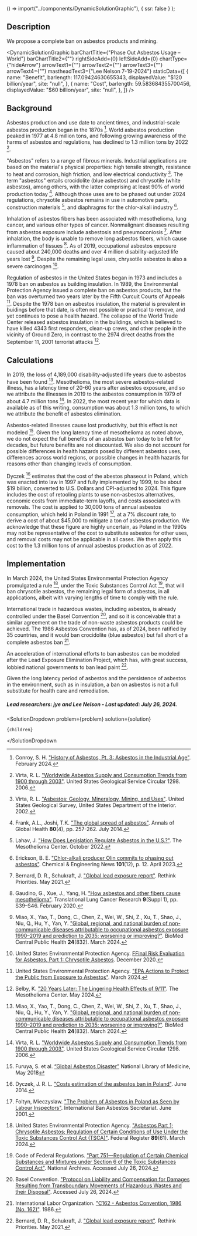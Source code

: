 
  () => import("../components/DynamicSolutionGraphic"),
  { ssr: false }
);


## Description

We propose a complete ban on asbestos products and mining.

<DynamicSolutionGraphic
  barChartTitle={"Phase Out Asbestos Usage – World"}
  barChartTitle2={""}
  rightSideAdd={0}
  leftSideAdd={0}
  chartType={"hideArrow"}
  arrowText1={""}
  arrowText2={""}
  arrowText3={""}
  arrowText4={""}
  mastheadText3={"Lee Nelson 7-19-2024"}
  staticData={[
    {
      name: "Benefit",
      barlength: 117.09424630655343,
      displayedValue: "$120 billion/year",
      site: "null",
    },
    {
      name: "Cost",
      barlength: 59.583684355700456,
      displayedValue: "$60 billion/year",
      site: "null",
    },
  ]}
/>

## Background

Asbestos production and use date to ancient times, and industrial-scale asbestos production began in the 1870s [^"24"]. World asbestos production peaked in 1977 at 4.8 million tons, and following growing awareness of the harms of asbestos and regulations, has declined to 1.3 million tons by 2022 [^"17"].

"Asbestos" refers to a range of fibrous minerals. Industrial applications are based on the material's physical properties: high tensile strength, resistance to heat and corrosion, high friction, and low electrical conductivity [^"26"]. The term "asbestos" entails crocidolite (blue asbestos) and chrysotile (white asbestos), among others, with the latter comprising at least 90% of world production today [^"3"]. Although those uses are to be phased out under 2024 regulations, chrysotile asbestos remains in use in automotive parts, construction materials [^"1"], and diaphragms for the chlor-alkali industry [^"30"].

Inhalation of asbestos fibers has been associated with mesothelioma, lung cancer, and various other types of cancer. Nonmalignant diseases resulting from asbestos exposure include asbestosis and pneumoconiosis [^"12"]. After inhalation, the body is unable to remove long asbestos fibers, which cause inflammation of tissues [^"27"]. As of 2019, occupational asbestos exposure caused about 240,000 deaths and over 4 million disability-adjusted life years lost [^"2"]. Despite the remaining legal uses, chrysotile asbestos is also a severe carcinogen [^"9"].

Regulation of asbestos in the United States began in 1973 and includes a 1978 ban on asbestos as building insulation. In 1989, the Environmental Protection Agency issued a complete ban on asbestos products, but the ban was overturned two years later by the Fifth Curcuit Courts of Appeals [^"28"]. Despite the 1978 ban on asbestos insulation, the material is prevalent in buidings before that date, is often not possible or practical to remove, and yet continues to pose a health hazard. The collapse of the World Trade Center released asbestos insulation in the buildings, which is believed to have killed 4343 first responders, clean-up crews, and other people in the vicinity of Ground Zero, in contrast to the 2974 direct deaths from the September 11, 2001 terrorist attacks [^"29"].

## Calculations

In 2019, the loss of 4,189,000 disability-adjusted life years due to asbestos have been found [^"2"]. Mesothelioma, the most severe asbestos-related illness, has a latency time of 20-60 years after asbestos exposure, and so we attribute the illnesses in 2019 to the asbestos consumption in 1979 of about 4.7 million tons [^"17"]. In 2022, the most recent year for which data is available as of this writing, consumption was about 1.3 million tons, to which we attribute the benefit of asbestos elimination.

Asbestos-related illnesses cause lost productivity, but this effect is not modeled [^"14"]. Given the long latency time of mesothelioma as noted above, we do not expect the full benefits of an asbestos ban today to be felt for decades, but future benefits are not discounted. We also do not account for possible differences in health hazards posed by different asbestos uses, differences across world regions, or possible changes in health hazards for reasons other than changing levels of consumption.

Dyczek [^"19"] estimates that the cost of the abestos phaseout in Poland, which was enacted into law in 1997 and fully implemented by 1999, to be about $19 billion, converted to U.S. Dollars and CPI-adjusted to 2024. This figure includes the cost of retooling plants to use non-asbestos alternatives, economic costs from immediate-term layoffs, and costs associated with removals. The cost is applied to 30,000 tons of annual asbestos consumption, which held in Poland in 1991 [^"20"], at a 7% discount rate, to derive a cost of about $45,000 to mitigate a ton of asbestos production. We acknowledge that these figure are highly uncertain, as Poland in the 1990s may not be representative of the cost to substitute asbestos for other uses, and removal costs may not be applicable in all cases. We then apply this cost to the 1.3 million tons of annual asbestos production as of 2022.

## Implementation

In March 2024, the United States Environmental Protection Agency promulgated a rule [^"21"], under the Toxic Substances Control Act [^"22"], that will ban chrysotile asbestos, the remaining legal form of asbestos, in all applications, albeit with varying lengths of time to comply with the rule.

International trade in hazardous wastes, including asbestos, is already controlled under the Basel Convention [^"23"], and so it is conceivable that a similar agreement on the trade of non-waste asbestos products could be achieved. The 1986 Asbestos Convention has, as of 2024, been ratified by 35 countries, and it would ban crocidolite (blue asbestos) but fall short of a complete asbestos ban [^"25"].

An acceleration of international efforts to ban asbestos can be modeled after the Lead Exposure Elimination Project, which has, with great success, lobbied national governments to ban lead paint [^"12"].

Given the long latency period of asbestos and the persistence of asbestos in the environment, such as in insulation, a ban on asbestos is not a full substitute for health care and remediation.

##### Lead researchers: jye and Lee Nelson - Last updated: July 26, 2024.

[^"1"]: Lahav, J. ["How Does Legislation Regulate Asbestos in the U.S.?"](https://www.asbestos.com/mesothelioma-lawyer/legislation/). The Mesothelioma Center. October 2022.
[^"2"]: Miao, X., Yao, T., Dong, C., Chen, Z., Wei, W., Shi, Z., Xu, T., Shao, J., Niu, Q., Hu, Y., Yan, Y. ["Global, regional, and national burden of non-communicable diseases attributable to occupational asbestos exposure 1990–2019 and prediction to 2035: worsening or improving?"](https://www.ncbi.nlm.nih.gov/pmc/articles/PMC10946175/). BioMed Central Public Health **24**(832). March 2024.
[^"3"]: Frank, A.L., Joshi, T.K. ["The global spread of asbestos"](https://www.sciencedirect.com/science/article/pii/S2214999614003191). Annals of Global Health **80**(4), pp. 257-262. July 2014.
[^"4"]: [Chrysotile Asbestos Fact Sheet](https://www.asbestossafety.gov.au/find-out-about-asbestos/asbestos-safety-information/chrysotile-asbestos-fact-sheet).
[^"5"]: [https://vizhub.healthdata.org/gbd-compare/](https://vizhub.healthdata.org/gbd-compare/). Institute for Health Metrics and Evaluation. Accessed April 2023.
[^"6"]: [International Chrysotile Association](https://chrysotileassociation.com/).
[^"7"]: [Asbestos - Overview | Occupational Safety and Health Administration](https://www.osha.gov/asbestos).
[^"8"]: [Non-asbestiform elongate mineral particles and mesothelioma risk: Human and experimental evidence - ScienceDirect](https://www.sciencedirect.com/science/article/pii/S0013935122019053).
[^"9"]: United States Environmental Protection Agency. [FFinal Risk Evaluation for Asbestos, Part 1: Chrysotile Asbestos](https://www.epa.gov/assessing-and-managing-chemicals-under-tsca/final-risk-evaluation-asbestos-part-1-chrysotile). December 2020.
[^"10"]: [Asbestos: elimination of asbestos-related diseases](https://www.who.int/news-room/fact-sheets/detail/asbestos-elimination-of-asbestos-related-diseases).
[^"11"]: [Learn About Asbestos | US EPA](https://www.epa.gov/asbestos/learn-about-asbestos).
[^"12"]: Bernard, D. R., Schukraft, J. ["Global lead exposure report"](https://rethinkpriorities.org/publications/global-lead-exposure-report). Rethink Priorities. May 2021.
[^"13"]: Armstrong, J. [“GLOBAL BENEFITS AND COSTS OF THE MONTREAL PROTOCOL”](https://link.springer.com/chapter/10.1007/978-1-4615-5585-8_26) Protecting the Ozone Layer, pp. 173-177, 1998
[^"14"]: Furuya, S. et al. [“Global Asbestos Disaster”](https://www.ncbi.nlm.nih.gov/pmc/articles/PMC5982039/) National Library of Medicine, May 2018
[^"15"]: IMF [“World Economic Outlook”](https://www.imf.org/-/media/Files/Publications/WEO/2023/April/English/text.ashx) IMF, April 2023
[^"16"]: Mayo Clinic. ["Mesothelioma"](https://www.mayoclinic.org/diseases-conditions/mesothelioma/symptoms-causes/syc-20375022). Accessed July 26, 2024.
[^"17"]: Virta, R. L. ["Worldwide Asbestos Supply and Consumption Trends from 1900 through 2003"](https://pubs.usgs.gov/publication/cir1298). United States Geological Service Circular 1298. 2006.
[^"18"]: Flanagan, D. M. ["Asbestos Statistics and Information"](https://www.usgs.gov/centers/national-minerals-information-center/asbestos-statistics-and-information). United States Geological Survey. Accessed July 26, 2024.
[^"19"]: Dyczek, J. R. L. ["Costs estimation of the asbestos ban in Poland"](https://chrysotileassociation.com/data/cost_estimation_poland.pdf). June 2014.
[^"20"]: Foltyn, Mieczyslaw. ["The Problem of Asbestos in Poland as Seen by Labour Inspectors"](http://www.ibasecretariat.org/eas_mf_poland.php). International Ban Asbestos Secretariat. June 2001.
[^"21"]: United States Environmental Protection Agency. ["Asbestos Part 1; Chrysotile Asbestos; Regulation of Certain Conditions of Use Under the Toxic Substances Control Act (TSCA)"](https://www.govinfo.gov/content/pkg/FR-2024-03-28/pdf/2024-05972.pdf). Federal Register **89**(61). March 2024.
[^"22"]: Code of Federal Regulations. ["Part 751—Regulation of Certain Chemical Substances and Mixtures under Section 6 of the Toxic Substances Control Act"](https://www.ecfr.gov/current/title-40/chapter-I/subchapter-R/part-751). National Archives. Accessed July 26, 2024.
[^"23"]: Basel Convention. ["Protocol on Liability and Compensation for Damages Resulting from Transboundary Movements of Hazardous Wastes and their Disposal"](https://www.basel.int/Portals/4/Basel%20Convention/docs/text/BaselConventionText-e.pdf). Accessed July 26, 2024.
[^"24"]: Conroy, S. H. ["History of Asbestos, Pt. 3: Asbestos in the Industrial Age"](https://www.simmonsfirm.com/blog/history-of-asbestos-in-the-industrial-age/). February 2024.
[^"25"]: International Labor Organization. ["C162 - Asbestos Convention, 1986 (No. 162)"](https://normlex.ilo.org/dyn/normlex/en/f?p=NORMLEXPUB:12100:0::NO:12100:P12100_INSTRUMENT_ID:312307:NO). 1986.
[^"26"]: Virta, R. L. ["Asbestos: Geology, Mineralogy, Mining, and Uses"](https://citeseerx.ist.psu.edu/document?repid=rep1&type=pdf&doi=865005bb4af41e28f888e0dc7c6f643a6d2151ee). United States Geological Survey, United States Department of the Interior. 2002.
[^"27"]: Gaudino, G., Xue, J., Yang, H. ["How asbestos and other fibers cause mesothelioma"](https://www.ncbi.nlm.nih.gov/pmc/articles/PMC7082251/). Translational Lung Cancer Research **9**(Suppl 1), pp. S39–S46. February 2020.
[^"28"]: United States Environmental Protection Agency. ["EPA Actions to Protect the Public from Exposure to Asbestos"](https://www.epa.gov/asbestos/epa-actions-protect-public-exposure-asbestos). March 2024.
[^"29"]: Selby, K. ["20 Years Later: The Lingering Health Effects of 9/11"](https://www.asbestos.com/featured-stories/9-11-lingering-health-effects/). The Mesothelioma Center. May 2024.
[^"30"]: Erickson, B. E. ["Chlor-alkali producer Olin commits to phasing out asbestos"](https://pubs.acs.org/doi/10.1021/cen-10112-polcon4). Chemical & Engineering News **101**(12), p. 12. April 2023.

  <SolutionDropdown 
    problem={problem} 
    solution={solution}
  >
    {children}
  </SolutionDropdown

>
